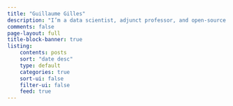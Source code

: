 ```yaml
---
title: "Guillaume Gilles"
description: "I’m a data scientist, adjunct professor, and open-source contributor."
comments: false
page-layout: full
title-block-banner: true
listing:
    contents: posts
    sort: "date desc"
    type: default
    categories: true
    sort-ui: false
    filter-ui: false
    feed: true
---
```


